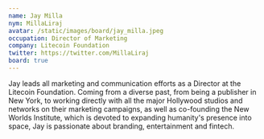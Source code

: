 ```yaml
---
name: Jay Milla
nym: MillaLiraj
avatar: /static/images/board/jay_milla.jpeg
occupation: Director of Marketing
company: Litecoin Foundation
twitter: https://twitter.com/MillaLiraj
board: true
---
```


Jay leads all marketing and communication efforts as a Director at the Litecoin Foundation. Coming from a diverse past, from being a publisher in New York, to working directly with all the major Hollywood studios and networks on their marketing campaigns, as well as co-founding the New Worlds Institute, which is devoted to expanding humanity's presence into space, Jay is passionate about branding, entertainment and fintech.
